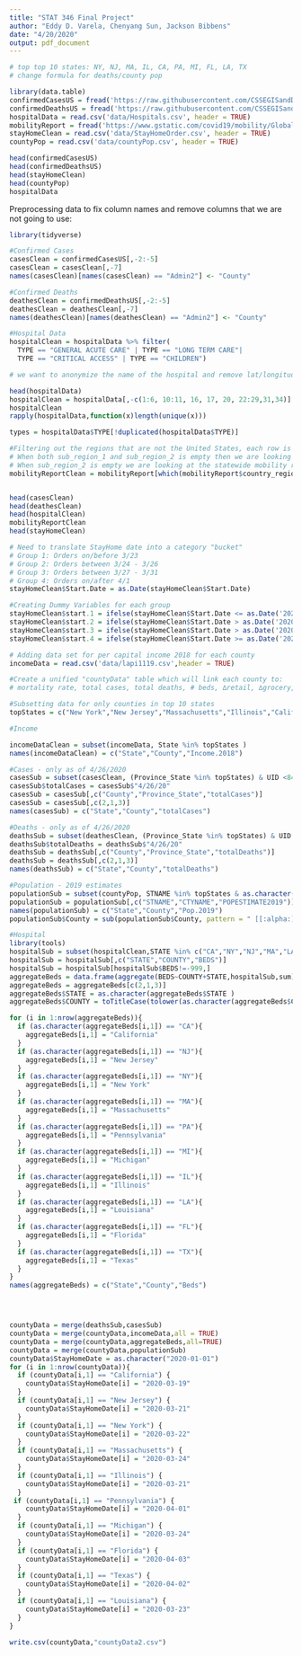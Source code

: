 ```yaml
---
title: "STAT 346 Final Project"
author: "Eddy D. Varela, Chenyang Sun, Jackson Bibbens"
date: "4/20/2020"
output: pdf_document
---
```


```r

# top top 10 states: NY, NJ, MA, IL, CA, PA, MI, FL, LA, TX
# change formula for deaths/county pop

library(data.table)
confirmedCasesUS = fread('https://raw.githubusercontent.com/CSSEGISandData/COVID-19/master/csse_covid_19_data/csse_covid_19_time_series/time_series_covid19_confirmed_US.csv')
confirmedDeathsUS = fread('https://raw.githubusercontent.com/CSSEGISandData/COVID-19/master/csse_covid_19_data/csse_covid_19_time_series/time_series_covid19_deaths_US.csv')
hospitalData = read.csv('data/Hospitals.csv', header = TRUE)
mobilityReport = fread('https://www.gstatic.com/covid19/mobility/Global_Mobility_Report.csv')
stayHomeClean = read.csv('data/StayHomeOrder.csv', header = TRUE)
countyPop = read.csv('data/countyPop.csv', header = TRUE)

head(confirmedCasesUS)
head(confirmedDeathsUS)
head(stayHomeClean)
head(countyPop)
hospitalData

```

Preprocessing data to fix column names and remove columns that we are not going to use:
```r
library(tidyverse)

#Confirmed Cases
casesClean = confirmedCasesUS[,-2:-5]
casesClean = casesClean[,-7]
names(casesClean)[names(casesClean) == "Admin2"] <- "County"

#Confirmed Deaths
deathesClean = confirmedDeathsUS[,-2:-5]
deathesClean = deathesClean[,-7]
names(deathesClean)[names(deathesClean) == "Admin2"] <- "County"

#Hospital Data
hospitalClean = hospitalData %>% filter(
  TYPE == "GENERAL ACUTE CARE" | TYPE == "LONG TERM CARE"|
  TYPE == "CRITICAL ACCESS" | TYPE == "CHILDREN")

# we want to anonymize the name of the hospital and remove lat/longitude data, and other id and columns where all the values are the same. We have also removed hospitals that would not be treating people who are infected with the virus.

head(hospitalData)
hospitalClean = hospitalData[,-c(1:6, 10:11, 16, 17, 20, 22:29,31,34)]
hospitalClean
rapply(hospitalData,function(x)length(unique(x)))

types = hospitalData$TYPE[!duplicated(hospitalData$TYPE)]

#Filtering out the regions that are not the United States, each row is a day where the columns represent the %change  from baseline in different categories such as retail, transit, parks, etc...
# When both sub_region_1 and sub_region_2 is empty then we are looking at the whole US
# When sub_region_2 is empty we are looking at the statewide mobility report, I am keeping these in for future use cases.
mobilityReportClean = mobilityReport[which(mobilityReport$country_region=='United States')]


head(casesClean)
head(deathesClean)
head(hospitalClean)
mobilityReportClean
head(stayHomeClean)
```

```r
# Need to translate StayHome date into a category "bucket" 
# Group 1: Orders on/before 3/23
# Group 2: Orders between 3/24 - 3/26
# Group 3: Orders between 3/27 - 3/31
# Group 4: Orders on/after 4/1
stayHomeClean$Start.Date = as.Date(stayHomeClean$Start.Date)

#Creating Dummy Variables for each group
stayHomeClean$start.1 = ifelse(stayHomeClean$Start.Date <= as.Date('2020-03-23'),1,0)
stayHomeClean$start.2 = ifelse(stayHomeClean$Start.Date > as.Date('2020-03-23') & stayHomeClean$Start.Date <= as.Date('2020-03-26') ,1,0)
stayHomeClean$start.3 = ifelse(stayHomeClean$Start.Date > as.Date('2020-03-26') & stayHomeClean$Start.Date <= as.Date('2020-03-31'),1,0)
stayHomeClean$start.4 = ifelse(stayHomeClean$Start.Date >= as.Date('2020-04-01'),1,0)

```

```r
# Adding data set for per capital income 2018 for each county
incomeData = read.csv('data/lapi1119.csv',header = TRUE)
```

```r
#Create a unified "countyData" table which will link each county to: 
# mortality rate, total cases, total deaths, # beds, ∆retail, ∆grocery, ∆parks, ∆transit, ∆work, ∆residential, stay at home, income

#Subsetting data for only counties in top 10 states
topStates = c("New York","New Jersey","Massachusetts","Illinois","California","Pennsylvania", "Michigan", "Florida","Louisiana", "Texas")

#Income

incomeDataClean = subset(incomeData, State %in% topStates )
names(incomeDataClean) = c("State","County","Income.2018")

#Cases - only as of 4/26/2020
casesSub = subset(casesClean, (Province_State %in% topStates) & UID <84060000)
casesSub$totalCases = casesSub$"4/26/20"
casesSub = casesSub[,c("County","Province_State","totalCases")]
casesSub = casesSub[,c(2,1,3)]
names(casesSub) = c("State","County","totalCases")

#Deaths - only as of 4/26/2020
deathsSub = subset(deathesClean, (Province_State %in% topStates) & UID <84060000)
deathsSub$totalDeaths = deathsSub$"4/26/20"
deathsSub = deathsSub[,c("County","Province_State","totalDeaths")]
deathsSub = deathsSub[,c(2,1,3)]
names(deathsSub) = c("State","County","totalDeaths")

#Population - 2019 estimates
populationSub = subset(countyPop, STNAME %in% topStates & as.character(STNAME)!=as.character(CTYNAME))
populationSub = populationSub[,c("STNAME","CTYNAME","POPESTIMATE2019")]
names(populationSub) = c("State","County","Pop.2019")
populationSub$County = sub(populationSub$County, pattern = " [[:alpha:]]*$", replacement = "")

#Hospital 
library(tools)
hospitalSub = subset(hospitalClean,STATE %in% c("CA","NY","NJ","MA","LA","TX","MI","IL","FL","PA"))
hospitalSub = hospitalSub[,c("STATE","COUNTY","BEDS")]
hospitalSub = hospitalSub[hospitalSub$BEDS!=-999,]
aggregateBeds = data.frame(aggregate(BEDS~COUNTY+STATE,hospitalSub,sum))
aggregateBeds = aggregateBeds[c(2,1,3)]
aggregateBeds$STATE = as.character(aggregateBeds$STATE )
aggregateBeds$COUNTY = toTitleCase(tolower(as.character(aggregateBeds$COUNTY )))

for (i in 1:nrow(aggregateBeds)){
  if (as.character(aggregateBeds[i,1]) == "CA"){
    aggregateBeds[i,1] = "California"
  }
  if (as.character(aggregateBeds[i,1]) == "NJ"){
    aggregateBeds[i,1] = "New Jersey"
  }
  if (as.character(aggregateBeds[i,1]) == "NY"){
    aggregateBeds[i,1] = "New York"
  }
  if (as.character(aggregateBeds[i,1]) == "MA"){
    aggregateBeds[i,1] = "Massachusetts"
  }
  if (as.character(aggregateBeds[i,1]) == "PA"){
    aggregateBeds[i,1] = "Pennsylvania"
  }
  if (as.character(aggregateBeds[i,1]) == "MI"){
    aggregateBeds[i,1] = "Michigan"
  }
  if (as.character(aggregateBeds[i,1]) == "IL"){
    aggregateBeds[i,1] = "Illinois"
  }
  if (as.character(aggregateBeds[i,1]) == "LA"){
    aggregateBeds[i,1] = "Louisiana"
  }
  if (as.character(aggregateBeds[i,1]) == "FL"){
    aggregateBeds[i,1] = "Florida"
  }
  if (as.character(aggregateBeds[i,1]) == "TX"){
    aggregateBeds[i,1] = "Texas"
  }
}
names(aggregateBeds) = c("State","County","Beds")




countyData = merge(deathsSub,casesSub)
countyData = merge(countyData,incomeData,all = TRUE)
countyData = merge(countyData,aggregateBeds,all=TRUE)
countyData = merge(countyData,populationSub)
countyData$StayHomeDate = as.character("2020-01-01")
for (i in 1:nrow(countyData)){
  if (countyData[i,1] == "California") {
    countyData$StayHomeDate[i] = "2020-03-19"
  }
  if (countyData[i,1] == "New Jersey") {
    countyData$StayHomeDate[i] = "2020-03-21"
  }
  if (countyData[i,1] == "New York") {
    countyData$StayHomeDate[i] = "2020-03-22"
  }
  if (countyData[i,1] == "Massachusetts") {
    countyData$StayHomeDate[i] = "2020-03-24"
  }
  if (countyData[i,1] == "Illinois") {
    countyData$StayHomeDate[i] = "2020-03-21"
  }
 if (countyData[i,1] == "Pennsylvania") {
    countyData$StayHomeDate[i] = "2020-04-01"
  }
  if (countyData[i,1] == "Michigan") {
    countyData$StayHomeDate[i] = "2020-03-24"
  }
  if (countyData[i,1] == "Florida") {
    countyData$StayHomeDate[i] = "2020-04-03"
  }
  if (countyData[i,1] == "Texas") {
    countyData$StayHomeDate[i] = "2020-04-02"
  }
  if (countyData[i,1] == "Louisiana") {
    countyData$StayHomeDate[i] = "2020-03-23"
  }
}

write.csv(countyData,"countyData2.csv")
```






